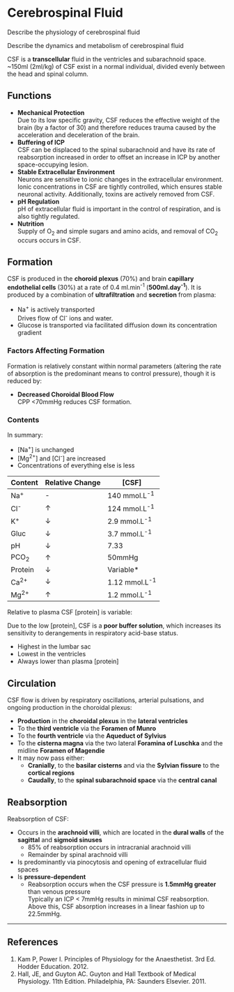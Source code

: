 # Cerebrospinal Fluid

:::CICM
Describe the physiology of cerebrospinal fluid
:::

:::ANZCA
Describe the dynamics and metabolism of cerebrospinal fluid
:::

CSF is a **transcellular** fluid in the ventricles and subarachnoid space. ~150ml (2ml/kg) of CSF exist in a normal individual, divided evenly between the head and spinal column.

## Functions

* **Mechanical Protection**\
Due to its low specific gravity, CSF reduces the effective weight of the brain (by a factor of 30) and therefore reduces trauma caused by the acceleration and deceleration of the brain.
* **Buffering of ICP**\
CSF can be displaced to the spinal subarachnoid and have its rate of reabsorption increased in order to offset an increase in ICP by another space-occupying lesion.
* **Stable Extracellular Environment**\
Neurons are sensitive to ionic changes in the extracellular environment. Ionic concentrations in CSF are tightly controlled, which ensures stable neuronal activity. Additionally, toxins are actively removed from CSF.
* **pH Regulation**\
pH of extracellular fluid is important in the control of respiration, and is also tightly regulated.
* **Nutrition**\
Supply of O~2~ and simple sugars and amino acids, and removal of CO~2~ occurs occurs in CSF.

## Formation

CSF is produced in the **choroid plexus** (70%) and brain **capillary endothelial cells** (30%) at a rate of 0.4 ml.min^-1^ (**500ml.day^-1^**). It is produced by a combination of  **ultrafiltration** and **secretion** from plasma:

* Na^+^ is actively transported\
Drives flow of Cl^-^ ions and water.
* Glucose is transported via facilitated diffusion down its concentration gradient

### Factors Affecting Formation

Formation is relatively constant within normal parameters (altering the rate of absorption is the predominant means to control pressure), though it is reduced by:

* **Decreased Choroidal Blood Flow**\
CPP <70mmHg reduces CSF formation.

### Contents

:::column-margin
In summary:

* [Na^+^] is unchanged
* [Mg^2+^] and [Cl^-^] are increased
* Concentrations of everything else is less
:::

| Content | Relative Change |      [CSF]      |
|---------+-----------------+-----------------|
| Na^+^   | -               | 140 mmol.L^-1^  |
| Cl^-^   | ↑               | 124 mmol.L^-1^  |
| K^+^    | ↓               | 2.9 mmol.L^-1^  |
| Gluc    | ↓               | 3.7 mmol.L^-1^  |
| pH      | ↓               | 7.33            |
| PCO~2~  | ↑               | 50mmHg          |
| Protein | ↓               | Variable*       |
| Ca^2+^  | ↓               | 1.12 mmol.L^-1^ |
| Mg^2+^  | ↑               | 1.2 mmol.L^-1^  |

Relative to plasma CSF [protein] is  variable:

::: column-margin
Due to the low [protein], CSF is a **poor buffer solution**, which increases its sensitivity to derangements in respiratory acid-base status.
:::

* Highest in the lumbar sac
* Lowest in the ventricles
* Always lower than plasma [protein]


## Circulation

CSF flow is driven by respiratory oscillations, arterial pulsations, and ongoing production in the choroidal plexus:

* **Production** in the **choroidal plexus** in the **lateral ventricles**
* To the **third ventricle** via the **Foramen of Munro**
* To the **fourth ventricle** via the **Aqueduct of Sylvius**
* To the **cisterna magna** via the two lateral **Foramina of Luschka** and the midline **Foramen of Magendie**
* It may now pass either:
    * **Cranially**, to the **basilar cisterns** and via the **Sylvian fissure** to the **cortical regions**
    * **Caudally**, to the **spinal subarachnoid space** via the **central canal**

## Reabsorption

Reabsorption of CSF:

* Occurs in the **arachnoid villi**, which are located in the **dural walls** of the **sagittal** and **sigmoid sinuses**
    * 85% of reabsorption occurs in intracranial arachnoid villi
    * Remainder by spinal arachnoid villi
* Is predominantly via pinocytosis and opening of extracellular fluid spaces
* Is **pressure-dependent**
    * Reabsorption occurs when the CSF pressure is **1.5mmHg greater** than venous pressure\
    Typically an ICP < 7mmHg results in minimal CSF reabsorption. Above this, CSF absorption increases in a linear fashion up to 22.5mmHg.

---

## References

1. Kam P, Power I. Principles of Physiology for the Anaesthetist. 3rd Ed. Hodder Education. 2012.
2. Hall, JE, and Guyton AC. Guyton and Hall Textbook of Medical Physiology. 11th Edition. Philadelphia, PA: Saunders Elsevier. 2011. 
